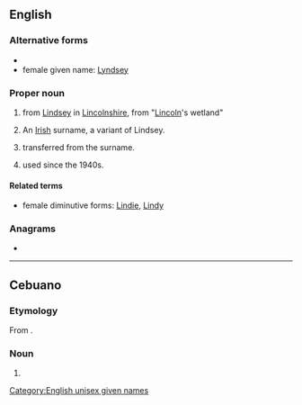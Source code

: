 ==English==

===Alternative forms===
* {{l|en|Lindsey}}
* female given name: [[Lyndsey]]

===Proper noun===
{{en-proper noun}}

# {{surname|lang=en|[[Scottish]] [[habitational]]|from=Old English|dot=}} from [[Lindsey]] in [[Lincolnshire]], from {{etyl|ang|en}} "[[Lincoln]]'s wetland"
# An [[Irish]] surname, a variant of Lindsey.
# {{given name|lang=en|male|from=surnames}} transferred from the surname.
# {{given name|lang=en|female|from=surnames}} used since the 1940s.

====Related terms====
* female diminutive forms: [[Lindie]], [[Lindy]]

===Anagrams===
* {{anagrams|en|a=adilnsy|Lydians|islandy|sandily}}

[[Category:English unisex given names]]

----

==Cebuano==

===Etymology===
From {{der|ceb|en|Lindsay}}.

===Noun===
{{head|ceb|noun}}

# {{given name|lang=ceb|female|from=English|dot=|A=a}}
